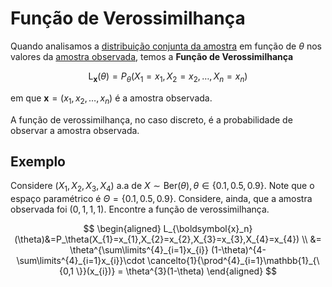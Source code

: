 # Função de Verossimilhança

Quando analisamos a [distribuição conjunta da amostra](dist-amostral.qmd) em função de $\theta$
nos valores da [amostra observada](populacao-e-amostra.qmd#sec-ao), temos a **Função de Verossimilhança**

$$
\mathrm{L}_{\boldsymbol{x}}(\theta)=P_\theta(X_{1}=x_{1},X_{2}=x_{2},\dots,X_{n}=x_{n})
$$

em que $\boldsymbol{x}=(x_{1},x_{2},\dots,x_{n})$ é a amostra observada.


::: {.callout-note title="Observação"}
A função de verossimilhança, no caso discreto, é a probabilidade de observar a amostra observada.
:::

## Exemplo

Considere $(X_{1},X_{2},X_{3},X_{4})$ a.a de $X\sim \text{Ber}(\theta), \theta \in \{0.1, 0.5, 0.9 \}$. 
Note que o espaço paramétrico é $\Theta=\{0.1,0.5,0.9 \}$. Considere, ainda, que a amostra observada foi $(0,1,1,1)$.
Encontre a função de verossimilhança.

$$
\begin{aligned}
L_{\boldsymbol{x}_n}(\theta)&=P_\theta(X_{1}=x_{1},X_{2}=x_{2},X_{3}=x_{3},X_{4}=x_{4}) \\
&= \theta^{\sum\limits^{4}_{i=1}x_{i}}
(1-\theta)^{4-\sum\limits^{4}_{i=1}x_{i}}\cdot \cancelto{1}{\prod^{4}_{i=1}\mathbb{1}_{\{0,1 \}}(x_{i})} = 
\theta^{3}(1-\theta)
\end{aligned}
$$
